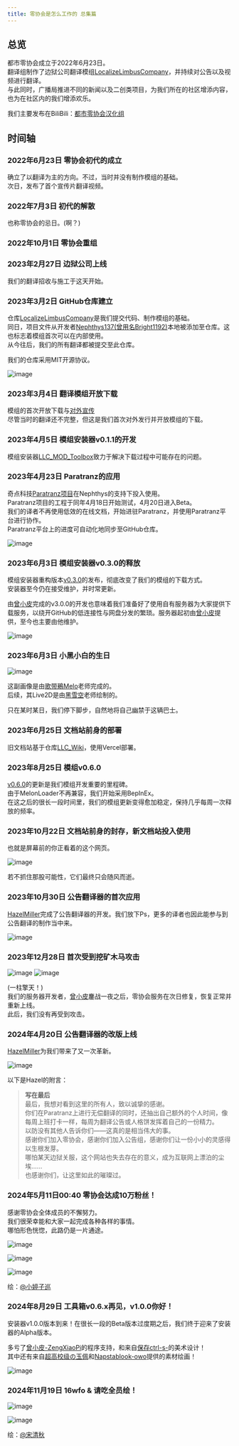 ---
title: 零协会是怎么工作的 总集篇
---

## 总览

都市零协会成立于2022年6月23日。  
翻译组制作了边狱公司翻译模组[LocalizeLimbusCompany](https://github.com/LocalizeLimbusCompany/LocalizeLimbusCompany)，并持续对公告以及视频进行翻译。  
与此同时，广播局推进不同的新闻以及二创类项目，为我们所在的社区增添内容，也为在社区内的我们增添欢乐。

我们主要发布在BiliBili：[都市零协会汉化组](https://space.bilibili.com/1247764479)

## 时间轴

### 2022年6月23日 零协会初代的成立
确立了以翻译为主的方向。不过，当时并没有制作模组的基础。  
次日，发布了首个宣传片翻译视频。

### 2022年7月3日 初代的解散

也称零协会的忌日。(啊？)

### 2022年10月1日 零协会重组

### 2023年2月27日 边狱公司上线

我们的翻译招收与施工于这天开始。

### 2023年3月2日 GitHub仓库建立

仓库[LocalizeLimbusCompany](https://github.com/LocalizeLimbusCompany/LocalizeLimbusCompany)是我们提交代码、制作模组的基础。  
同日，项目文件从开发者[Nephthys137(曾用名Bright1192)](https://github.com/Nephthys137)本地被添加至仓库。这也标志着模组首次可以在内部使用。  
从今往后，我们的所有翻译都被提交至此仓库。

我们的仓库采用MIT开源协议。

![image](/img/workflow/gitrepo.png)

### 2023年3月4日 翻译模组开放下载

模组的首次开放下载与[对外宣传](https://www.bilibili.com/video/BV1SD4y1T7Dc)  
尽管当时的翻译还不完整，但这是我们首次对外发行并开放模组的下载。

### 2023年4月5日 模组安装器v0.1.1的开发

模组安装器[LLC_MOD_Toolbox](https://github.com/LocalizeLimbusCompany/LLC_MOD_Toolbox)致力于解决下载过程中可能存在的问题。

### 2023年4月23日 Paratranz的应用

奇点科技[Paratranz项目](https://paratranz.cn/projects/6860)在Nephthys的支持下投入使用。  
Paratranz项目的工程于同年4月18日开始测试，4月20日进入Beta。  
我们的译者不再使用低效的在线文档，开始进驻Paratranz，并使用Paratranz平台进行协作。  
Paratranz平台上的进度可自动化地同步至GitHub仓库。

![image](/img/workflow/useofprz.png)

### 2023年6月3日 模组安装器v0.3.0的释放

模组安装器重构版本[v0.3.0](https://github.com/LocalizeLimbusCompany/LLC_MOD_Toolbox/releases/tag/v0.3.0)的发布，彻底改变了我们的模组的下载方式。  
安装器至今仍在接受维护，并时常更新。

由[曾小皮](https://github.com/ZengXiaoPi)完成的v3.0.0的开发也意味着我们准备好了使用自有服务器为大家提供下载服务，以绕开GitHub的低连接性与网盘分发的繁琐。服务器起初由[曾小皮](https://github.com/ZengXiaoPi)提供，至今也主要由他维护。

![image](/img/workflow/toolbox030.png)

### 2023年6月3日 小黑小白的生日

![image](/img/workflow/OriginalDesign.jpg)

这副画像是由[歌带鵐Melo](https://space.bilibili.com/1491249425)老师完成的。  
后续，其Live2D是由[黑雪空](https://space.bilibili.com/5701677)老师绘制的。

只在某时某日，我们停下脚步，自然地将自己幽禁于这辆巴士。

### 2023年6月25日 文档站前身的部署

旧文档站基于仓库[LLC_Wiki](https://github.com/LocalizeLimbusCompany/LLC_Wiki)，使用Vercel部署。

### 2023年8月25日 模组v0.6.0

[v0.6.0](https://github.com/LocalizeLimbusCompany/LocalizeLimbusCompany/releases/tag/v0.6.0)的更新是我们模组开发重要的里程碑。  
由于MelonLoader不再兼容，我们开始采用BepInEx。  
在这之后的很长一段时间里，我们的模组更新变得愈加稳定，保持几乎每周一次释放的频率。

### 2023年10月22日 文档站前身的封存，新文档站投入使用

也就是屏幕前的你正看着的这个网页。

![image](/img/workflow/docasaurus.png)

若不抓住那股可能性，它们最终只会随风而逝。

### 2023年10月30日 公告翻译器的首次应用

[HazelMiller](https://github.com/miracrimson)完成了公告翻译器的开发。我们放下Ps，更多的译者也因此能参与到公告翻译的制作当中来。

![image](/img/workflow/announcetranslator.png)

### 2023年12月28日 首次受到挖矿木马攻击

![image](/img/workflow/malwaressh.png)
![image](/img/workflow/miningmalware.png)

(一柱擎天！)  
我们的服务器开发者，[曾小皮](https://github.com/ZengXiaoPi)鏖战一夜之后，零协会服务在次日修复，恢复正常并重新上线。  
此后，我们没有再受到攻击。

### 2024年4月20日 公告翻译器的改版上线

[HazelMiller](https://github.com/miracrimson)为我们带来了又一次革新。

![image](/img/workflow/announcetranslator2.png)

以下是Hazel的附言：

> **写在最后**  
> 最后，我想对看到这里的所有人，致以诚挚的感谢。  
> 你们在Paratranz上进行无偿翻译的同时，还抽出自己额外的个人时间，像每周上班打卡一样，每周为翻译公告或人格饼发挥着自己的一份精力。  
> 以防没有其他人告诉你们——这真的是相当伟大的事。  
> 感谢你们加入零协会，感谢你们加入公告组，感谢你们让一份小小的灵感得以生根发芽。  
> 哪怕某天边狱关服，这个网站也失去存在的意义，成为互联网上漂泊的尘埃……  
> 也感谢你们，让这里如此的璀璨过。

### 2024年5月11日00:40 零协会达成10万粉丝！

感谢零协会全体成员的不懈努力。  
我们很荣幸能和大家一起完成各种各样的事情。  
哪怕形色恍惚，此路仍是一片通途。

![image](/img/workflow/bili10wfo1.jpg)

![image](/img/workflow/bili10wfo2.jpg)

![image](/img/workflow/0505.png)

绘：[@小婷子巡](https://space.bilibili.com/1133939046)

### 2024年8月29日 工具箱v0.6.x再见，v1.0.0你好！

安装器v1.0.0版本到来！在很长一段的Beta版本过度期之后，我们终于迎来了安装器的Alpha版本。

多亏了[曾小皮-ZengXiaoPi](https://space.bilibili.com/481298570)的程序支持，和来自[保存ctrl-s-](https://space.bilibili.com/367279654)的美术设计！  
其中还有来自[超高校级の玉佩](https://space.bilibili.com/10979687)和[Napstablook-owo](https://space.bilibili.com/266708018)提供的素材绘画！

![image](/img/workflow/betatoalpha.png)

### 2024年11月19日 16wfo & 请吃全员绘！

![image](/img/workflow/everyChibi1.png)

![image](/img/workflow/everyChibi2.png)

绘：[@宋清秋](https://space.bilibili.com/183913897)